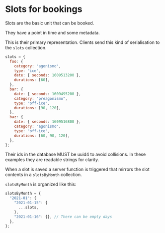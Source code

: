 
<Meta title="Slots" />

# Slots for bookings

Slots are the basic unit that can be booked.

They have a point in time and some metadata.

This is their primary representation. Clients send this kind of serialisation to the `slots` collection.

```javascript
slots = {
  foo: {
    category: "agonismo",
    type: "ice",
    date: { seconds: 1609513200 },
    durations: [60],
  },
  bar: {
    date: { seconds: 1609495200 },
    category: "preagonismo",
    type: "off-ice",
    durations: [90, 120],
  },
  baz: {
    date: { seconds: 1609516800 },
    category: "agonismo",
    type: "off-ice",
    durations: [60, 90, 120],
  },
};
```

Their ids in the database MUST be uuid4 to avoid collisions. In these examples they are readable strings for clarity.

When a slot is saved a server function is triggered that mirrors the slot contents in a `slotsByMonth` collection.

`slotsByMonth` is organized like this:

```javascript
slotsByMonth = {
  "2021-01": {
    "2021-01-15": {
      ...slots,
    },
    "2021-01-16": {}, // There can be empty days
  },
};
```
